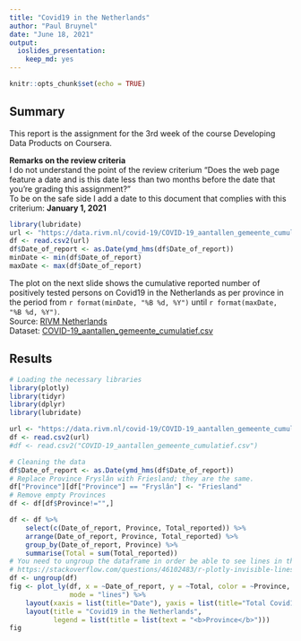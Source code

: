 ```yaml
---
title: "Covid19 in the Netherlands"
author: "Paul Bruynel"
date: "June 18, 2021"
output: 
  ioslides_presentation: 
    keep_md: yes
---
```


```r
knitr::opts_chunk$set(echo = TRUE)
```

## Summary
This report is the assignment for the 3rd week of the course Developing Data Products on Coursera.  

**Remarks on the review criteria**  
I do not understand the point of the review criterium "Does the web page feature a date and is this date less than two months before the date that you're grading this assignment?"  
To be on the safe side I add a date to this document that complies with this criterium: **January 1, 2021**
  
```r
library(lubridate)
url <- "https://data.rivm.nl/covid-19/COVID-19_aantallen_gemeente_cumulatief.csv"
df <- read.csv2(url)
df$Date_of_report <- as.Date(ymd_hms(df$Date_of_report))
minDate <- min(df$Date_of_report)
maxDate <- max(df$Date_of_report)
```

The plot on the next slide  shows the cumulative reported number of positively tested persons on Covid19 
in the Netherlands as per province in the period from `r format(minDate, "%B %d, %Y")` until 
`r format(maxDate, "%B %d, %Y")`.  
Source: [RIVM Netherlands](https://data.rivm.nl/covid-19/)  
Dataset: [COVID-19_aantallen_gemeente_cumulatief.csv](https://data.rivm.nl/covid-19/COVID-19_aantallen_gemeente_cumulatief.csv)

## Results
```r
# Loading the necessary libraries
library(plotly)
library(tidyr)
library(dplyr)
library(lubridate)

url <- "https://data.rivm.nl/covid-19/COVID-19_aantallen_gemeente_cumulatief.csv"
df <- read.csv2(url)
#df <- read.csv2("COVID-19_aantallen_gemeente_cumulatief.csv")

# Cleaning the data
df$Date_of_report <- as.Date(ymd_hms(df$Date_of_report))
# Replace Province Fryslân with Friesland; they are the same.
df["Province"][df["Province"] == "Fryslân"] <- "Friesland"
# Remove empty Provinces
df <- df[df$Province!="",]

df <- df %>%
    select(c(Date_of_report, Province, Total_reported)) %>%
    arrange(Date_of_report, Province, Total_reported) %>%
    group_by(Date_of_report, Province) %>%
    summarise(Total = sum(Total_reported))
# You need to ungroup the dataframe in order be able to see lines in the plot_ly plot
# https://stackoverflow.com/questions/46102483/r-plotly-invisible-lines
df <- ungroup(df)
fig <- plot_ly(df, x = ~Date_of_report, y = ~Total, color = ~Province, type = "scatter",
               mode = "lines") %>% 
    layout(xaxis = list(title="Date"), yaxis = list(title="Total Covid19 reports")) %>%
    layout(title = "Covid19 in the Netherlands",
           legend = list(title = list(text = "<b>Province</b>")))
fig
  
```
  
